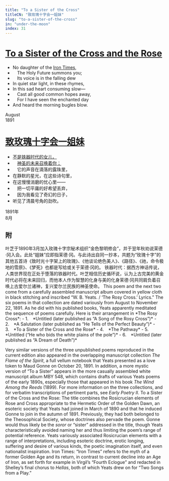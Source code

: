 ```yaml
---
title: "To a Sister of the Cross"
titleCN: "致玫瑰十字会一姐妹"
slug: "to-a-sister-of-the-cross"
in: "under-the-moon"
index: 31
---
```


<PoemContent>

<PoemSection>

# [To a Sister of the Cross and the Rose](#1)

- No daughter of the [Iron Times](#2),
-  The Holy Future summons you;
-  Its voice is in the falling dew
- In quiet star light, in these rhymes,
- In this sad heart consuming slow—
-  Cast all good common hopes away,
-  For I have seen the enchanted day
- And heard the morning bugles blow.

<div style={{textAlign: "right"}}>August</div>
<div style={{textAlign: "right"}}>1891</div>

</PoemSection>

<PoemSection>

# [致玫瑰十字会一姐妹](#3)

- [不是铁器时代的女儿，](#4)
- 　[神圣的未来召唤着你；](#4)
- 　它的声音在滴落的露珠里，
- 在静默的星光，在这些诗句里，
- 在这慢慢消磨的忧心里——
- 　把一切平庸的好希望丢弃，
- 　因为我看见了奇幻的日子，
- 听见了清晨号角的劲吹。

<div style={{textAlign: "right"}}>1891年</div>
<div style={{textAlign: "right"}}>8月</div>

</PoemSection>
</PoemContent>

<PoemTranslator translator="傅浩"/>

## 附

<PoemAppendix source="叶芝诗集（增订本） 2018 ——">
<PoemFootnote index={3}>
叶芝于1890年3月加入玫瑰十字宗秘术组织“金色黎明修会”，并于翌年秋劝说茉德·冈入会。此处“姐妹”应即指茉德·冈。与此诗出自同一抄本，共题为“玫瑰十字”的其他五首诗《致时光十字架上的玫瑰》、《他谈论绝色美人》、《路径》、《祂，命令极地的雪原》、《梦死》也都是写给或关于茉德·冈的。
</PoemFootnote>
<PoemFootnote index={4}>
铁器时代：据西方神话传说，人类世界现在正处于堕落的铁器时代。叶芝相信历史循环说，认为上古完美的黄金时代必将在未来回归，而他本人作为智慧的化身与美的化身茉德·冈共同肩负着召唤上古爱尔兰诸神，复兴爱尔兰民族的神圣使命。
</PoemFootnote>
</PoemAppendix>

<PoemAppendix source="George Bornstein—">
<PoemFootnote>
This poem and the next two come from a carefully assembled manuscript album covered in yellow cloth in black stitching and inscribed “W. B. Yeats. / ‘The Rosy Cross.’ Lyrics.” The six poems in that collection are dated variously from August to November 22, 1891. As he did with his published books, Yeats apparently meditated the sequence of poems carefully. Here is their arrangement in *The Rosy Cross*:

<PoemContent>
<PoemSection>
- 1. *Untitled (later published as “A Song of the Rosy Cross”)*
- 2. *A Salutation (later published as “He Tells of the Perfect Beauty”)*
- 3. *To a Sister of the Cross and the Rose*
- 4. *The Pathway*
- 5. *Untitled (“He who bids the white plains of the pole”)*
- 6. *Untitled (later published as “A Dream of Death”)*
</PoemSection>
</PoemContent>

Very similar versions of the three unpublished poems reproduced in the current edition also appeared in the overlapping manuscript collection *The Flame of the Spirit*, a full vellum notebook that Yeats presented as a love token to Maud Gonne on October 20, 1891. In addition, a more mystic version of “To a Sister” appears in the more casually assembled white manuscript album MBY 548, which contains drafts of various Yeats poems of the early 1890s, especially those that appeared in his book *The Wind Among the Reeds* (1899). For more information on the three collections, and for verbatim transcriptions of pertinent parts, see *Early Poetry II*.
</PoemFootnote>
<PoemFootnote index={1}>
To a Sister of the Cross and the Rose: The title combines the Rosicrucian elements of Rose and Cross appropriate to the Hermetic Order of the Golden Dawn, an esoteric society that Yeats had joined in March of 1890 and that he induced Gonne to join in the autumn of 1891. Previously, they had both belonged to the Theosophical Society, whose doctrines also pervade the poem. Gonne would thus likely be the *soror* or “sister” addressed in the title, though Yeats characteristically avoided naming her and thus limiting the poem’s range of potential reference. Yeats variously associated Rosicrucian elements with a range of interpretations, including esoteric doctrine, erotic longing, suffering and desire of various kinds, the poetic imagination itself, and even nationalist inspiration.
</PoemFootnote>
<PoemFootnote index={2}>
Iron Times: “Iron Times” refers to the myth of a former Golden Age and its return, in contrast to current decline into an Age of Iron, as set forth for example in Virgil’s “Fourth Eclogue” and redacted in Shelley’s final chorus to *Hellas*, both of which Yeats drew on for “Two Songs from a Play.”
</PoemFootnote>
</PoemAppendix>

